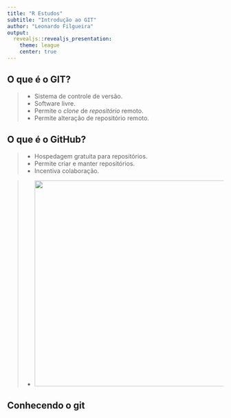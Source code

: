 ```yaml
---
title: "R Estudos"
subtitle: "Introdução ao GIT"
author: "Leonardo Filgueira"
output: 
  revealjs::revealjs_presentation:
    theme: league
    center: true
---
```


## O que é o GIT?  

>- Sistema de controle de versão.
>- Software livre.
>- Permite o *clone* de  *repositório* remoto.
>- Permite alteração de repositório remoto.

## O que é o GitHub?  

>- Hospedagem gratuita para repositórios.
>- Permite criar e manter repositórios.
>- Incentiva colaboração.

>- <img src="github.png"  height="480" width="1000">


## Conhecendo o git